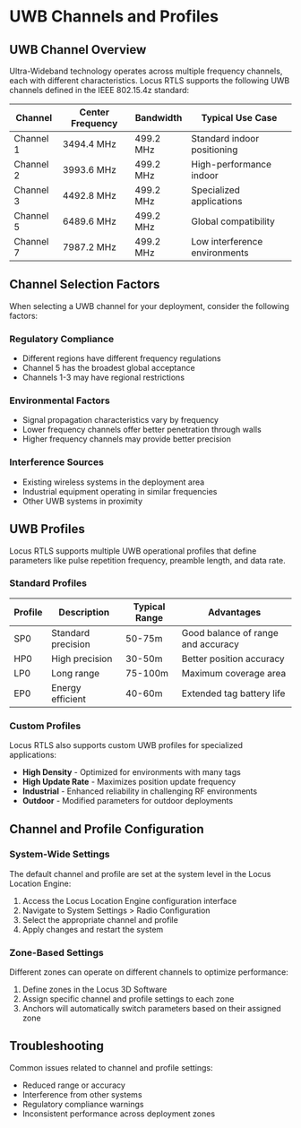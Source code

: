 # UWB Channels and Profiles

## UWB Channel Overview

Ultra-Wideband technology operates across multiple frequency channels, each with different characteristics. Locus RTLS supports the following UWB channels defined in the IEEE 802.15.4z standard:

| Channel | Center Frequency | Bandwidth | Typical Use Case |
|---------|------------------|-----------|------------------|
| Channel 1 | 3494.4 MHz | 499.2 MHz | Standard indoor positioning |
| Channel 2 | 3993.6 MHz | 499.2 MHz | High-performance indoor |
| Channel 3 | 4492.8 MHz | 499.2 MHz | Specialized applications |
| Channel 5 | 6489.6 MHz | 499.2 MHz | Global compatibility |
| Channel 7 | 7987.2 MHz | 499.2 MHz | Low interference environments |

## Channel Selection Factors

When selecting a UWB channel for your deployment, consider the following factors:

### Regulatory Compliance

* Different regions have different frequency regulations
* Channel 5 has the broadest global acceptance
* Channels 1-3 may have regional restrictions

### Environmental Factors

* Signal propagation characteristics vary by frequency
* Lower frequency channels offer better penetration through walls
* Higher frequency channels may provide better precision

### Interference Sources

* Existing wireless systems in the deployment area
* Industrial equipment operating in similar frequencies
* Other UWB systems in proximity

## UWB Profiles

Locus RTLS supports multiple UWB operational profiles that define parameters like pulse repetition frequency, preamble length, and data rate.

### Standard Profiles

| Profile | Description | Typical Range | Advantages |
|---------|-------------|--------------|------------|
| SP0 | Standard precision | 50-75m | Good balance of range and accuracy |
| HP0 | High precision | 30-50m | Better position accuracy |
| LP0 | Long range | 75-100m | Maximum coverage area |
| EP0 | Energy efficient | 40-60m | Extended tag battery life |

### Custom Profiles

Locus RTLS also supports custom UWB profiles for specialized applications:

* **High Density** - Optimized for environments with many tags
* **High Update Rate** - Maximizes position update frequency
* **Industrial** - Enhanced reliability in challenging RF environments
* **Outdoor** - Modified parameters for outdoor deployments

## Channel and Profile Configuration

### System-Wide Settings

The default channel and profile are set at the system level in the Locus Location Engine:

1. Access the Locus Location Engine configuration interface
2. Navigate to System Settings > Radio Configuration
3. Select the appropriate channel and profile
4. Apply changes and restart the system

### Zone-Based Settings

Different zones can operate on different channels to optimize performance:

1. Define zones in the Locus 3D Software
2. Assign specific channel and profile settings to each zone
3. Anchors will automatically switch parameters based on their assigned zone

## Troubleshooting

Common issues related to channel and profile settings:

* Reduced range or accuracy
* Interference from other systems
* Regulatory compliance warnings
* Inconsistent performance across deployment zones
